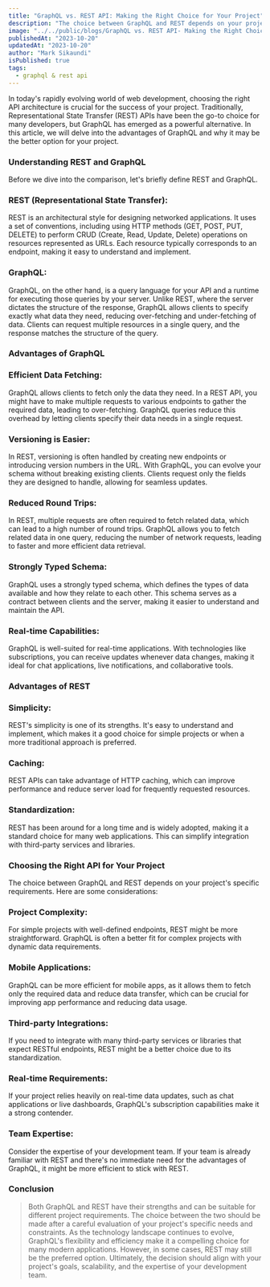 ```yaml
---
title: "GraphQL vs. REST API: Making the Right Choice for Your Project"
description: "The choice between GraphQL and REST depends on your project's specific requirements. Here are some considerations"
image: "../../public/blogs/GraphQL vs. REST API- Making the Right Choice for Your Project.webp"
publishedAt: "2023-10-20"
updatedAt: "2023-10-20"
author: "Mark Sikaundi"
isPublished: true
tags:
  - graphql & rest api
---
```


In today's rapidly evolving world of web development, choosing the right API architecture is crucial for the success of your project. Traditionally, Representational State Transfer (REST) APIs have been the go-to choice for many developers, but GraphQL has emerged as a powerful alternative. In this article, we will delve into the advantages of GraphQL and why it may be the better option for your project.

### Understanding REST and GraphQL

Before we dive into the comparison, let's briefly define REST and GraphQL.

### REST (Representational State Transfer):

REST is an architectural style for designing networked applications. It uses a set of conventions, including using HTTP methods (GET, POST, PUT, DELETE) to perform CRUD (Create, Read, Update, Delete) operations on resources represented as URLs. Each resource typically corresponds to an endpoint, making it easy to understand and implement.

### GraphQL:

GraphQL, on the other hand, is a query language for your API and a runtime for executing those queries by your server. Unlike REST, where the server dictates the structure of the response, GraphQL allows clients to specify exactly what data they need, reducing over-fetching and under-fetching of data. Clients can request multiple resources in a single query, and the response matches the structure of the query.

### **Advantages of GraphQL**

### Efficient Data Fetching:

GraphQL allows clients to fetch only the data they need. In a REST API, you might have to make multiple requests to various endpoints to gather the required data, leading to over-fetching. GraphQL queries reduce this overhead by letting clients specify their data needs in a single request.

### Versioning is Easier:

In REST, versioning is often handled by creating new endpoints or introducing version numbers in the URL. With GraphQL, you can evolve your schema without breaking existing clients. Clients request only the fields they are designed to handle, allowing for seamless updates.

### Reduced Round Trips:

In REST, multiple requests are often required to fetch related data, which can lead to a high number of round trips. GraphQL allows you to fetch related data in one query, reducing the number of network requests, leading to faster and more efficient data retrieval.

### Strongly Typed Schema:

GraphQL uses a strongly typed schema, which defines the types of data available and how they relate to each other. This schema serves as a contract between clients and the server, making it easier to understand and maintain the API.

### Real-time Capabilities:

GraphQL is well-suited for real-time applications. With technologies like subscriptions, you can receive updates whenever data changes, making it ideal for chat applications, live notifications, and collaborative tools.

### **Advantages of REST**

### Simplicity:

REST's simplicity is one of its strengths. It's easy to understand and implement, which makes it a good choice for simple projects or when a more traditional approach is preferred.

### Caching:

REST APIs can take advantage of HTTP caching, which can improve performance and reduce server load for frequently requested resources.

### Standardization:

REST has been around for a long time and is widely adopted, making it a standard choice for many web applications. This can simplify integration with third-party services and libraries.

### Choosing the Right API for Your Project

The choice between GraphQL and REST depends on your project's specific requirements. Here are some considerations:

### Project Complexity:

For simple projects with well-defined endpoints, REST might be more straightforward. GraphQL is often a better fit for complex projects with dynamic data requirements.

### Mobile Applications:

GraphQL can be more efficient for mobile apps, as it allows them to fetch only the required data and reduce data transfer, which can be crucial for improving app performance and reducing data usage.

### Third-party Integrations:

If you need to integrate with many third-party services or libraries that expect RESTful endpoints, REST might be a better choice due to its standardization.

### Real-time Requirements:

If your project relies heavily on real-time data updates, such as chat applications or live dashboards, GraphQL's subscription capabilities make it a strong contender.

### Team Expertise:

Consider the expertise of your development team. If your team is already familiar with REST and there's no immediate need for the advantages of GraphQL, it might be more efficient to stick with REST.

### Conclusion

> Both GraphQL and REST have their strengths and can be suitable for different project requirements. The choice between the two should be made after a careful evaluation of your project's specific needs and constraints. As the technology landscape continues to evolve, GraphQL's flexibility and efficiency make it a compelling choice for many modern applications. However, in some cases, REST may still be the preferred option. Ultimately, the decision should align with your project's goals, scalability, and the expertise of your development team.
